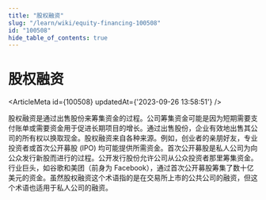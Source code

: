 ```yaml
---
title: "股权融资"
slug: "/learn/wiki/equity-financing-100508"
id: "100508"
hide_table_of_contents: true
---
```



# 股权融资

<ArticleMeta id={100508} updatedAt={'2023-09-26 13:58:51'} />
<div className='border-solid border-b border-t-0 my-4 border-[var(--ifm-color-gray-300)]' />

股权融资是通过出售股份来筹集资金的过程。公司筹集资金可能是因为短期需要支付账单或需要资金用于促进长期项目的增长。通过出售股份，企业有效地出售其公司的所有权以换取现金。股权融资来自各种来源。例如，创业者的亲朋好友，专业投资者或首次公开募股 (IPO) 均可能提供所需资金。首次公开募股是私人公司为向公众发行新股而进行的过程。公开发行股份允许公司从公众投资者那里筹集资金。行业巨头，如谷歌和美团（前身为 Facebook），通过首次公开募股筹集了数十亿美元的资金。虽然股权融资这个术语指的是在交易所上市的公共公司的融资，但这个术语也适用于私人公司的融资。
